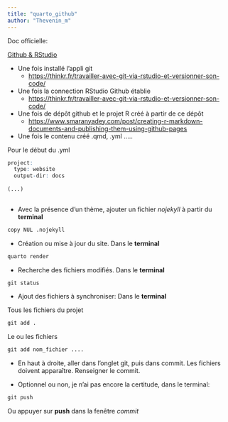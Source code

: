 ```yaml
---
title: "quarto_github"
author: "Thevenin_m"
---
```



Doc officielle: 

[Github & RStudio](https://resources.github.com/github-and-rstudio/)


* Une fois installé l'appli git
  - <https://thinkr.fr/travailler-avec-git-via-rstudio-et-versionner-son-code/>

* Une fois la connection RStudio Github établie
  - <https://thinkr.fr/travailler-avec-git-via-rstudio-et-versionner-son-code/>

* Une fois de dépôt github et le projet R créé à partir de ce dépôt
  - <https://www.smaranyadey.com/post/creating-r-markdown-documents-and-publishing-them-using-github-pages>
  
* Une fois le contenu créé .qmd, .yml .....

Pour le début du .yml
```r
project:
  type: website
  output-dir: docs
  
(...)  
  
```

* Avec la présence d'un thème, ajouter un fichier *nojekyll* à partir du **terminal**

```r
copy NUL .nojekyll
```


* Création ou mise à jour du site. Dans le **terminal**

```r
quarto render
```

* Recherche des fichiers modifiés.  Dans le **terminal**

```r
git status
```

* Ajout des fichiers à synchroniser:   Dans le **terminal**

Tous les fichiers du projet
```r
git add .
```

Le ou les fichiers
```r
git add nom_fichier ....
```

* En haut à droite, aller dans l'onglet git, puis dans commit. Les fichiers doivent apparaître. Renseigner le commit.  

* Optionnel ou non, je n'ai pas encore la certitude, dans le terminal: 

```r
git push
```

Ou appuyer sur **push** dans la fenêtre *commit*







